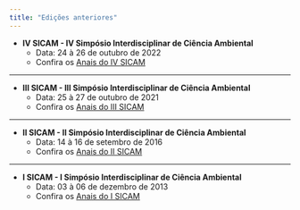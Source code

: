 ```yaml
---
title: "Edições anteriores"
---
```


- **IV SICAM - IV Simpósio Interdisciplinar de Ciência Ambiental**
  - Data: 24 à 26 de outubro de 2022
  - Confira os <a href="/anais-iv-sicam.pdf" target="_blank">Anais do IV SICAM</a>

---

- **III SICAM - III Simpósio Interdisciplinar de Ciência Ambiental** 
  - Data: 25 à 27 de outubro de 2021
  - Confira os <a href="/anais-iii-sicam.pdf" target="_blank">Anais do III SICAM</a>
  
---

- **II SICAM - II Simpósio Interdisciplinar de Ciência Ambiental**
  - Data: 14 à 16 de setembro de 2016
  - Confira os <a href="/anais-ii-sicam.pdf" target="_blank">Anais do II SICAM</a>

---

- **I SICAM - I Simpósio Interdisciplinar de Ciência Ambiental**
  - Data: 03 à 06 de dezembro de 2013
  - Confira os <a href="/anais-i-sicam.pdf" target="_blank">Anais do I SICAM</a>

